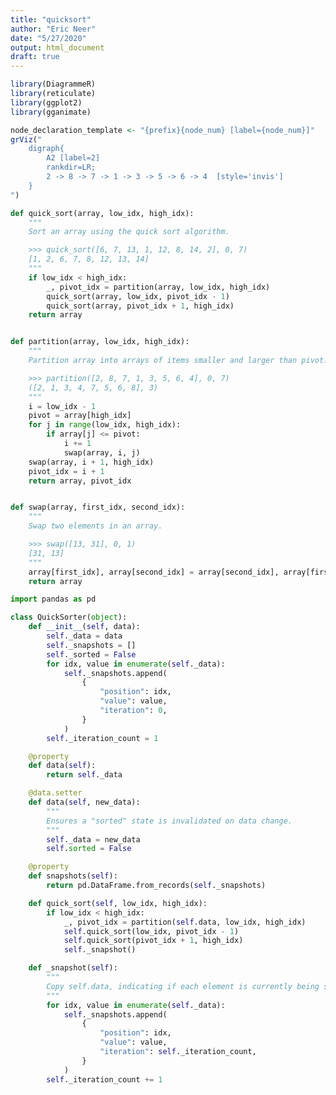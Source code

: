 ```yaml
---
title: "quicksort"
author: "Eric Neer"
date: "5/27/2020"
output: html_document
draft: true
---
```

```r
library(DiagrammeR)
library(reticulate)
library(ggplot2)
library(gganimate)
```
```r
node_declaration_template <- "{prefix}{node_num} [label={node_num}]"
grViz("
    digraph{
        A2 [label=2]
        rankdir=LR;
        2 -> 8 -> 7 -> 1 -> 3 -> 5 -> 6 -> 4  [style='invis']
    }
")
```

```python
def quick_sort(array, low_idx, high_idx):
    """
    Sort an array using the quick sort algorithm.

    >>> quick_sort([6, 7, 13, 1, 12, 8, 14, 2], 0, 7)
    [1, 2, 6, 7, 8, 12, 13, 14]
    """
    if low_idx < high_idx:
        _, pivot_idx = partition(array, low_idx, high_idx)
        quick_sort(array, low_idx, pivot_idx - 1)
        quick_sort(array, pivot_idx + 1, high_idx)
    return array


def partition(array, low_idx, high_idx):
    """
    Partition array into arrays of items smaller and larger than pivot.

    >>> partition([2, 8, 7, 1, 3, 5, 6, 4], 0, 7)
    ([2, 1, 3, 4, 7, 5, 6, 8], 3)
    """
    i = low_idx - 1
    pivot = array[high_idx]
    for j in range(low_idx, high_idx):
        if array[j] <= pivot:
            i += 1
            swap(array, i, j)
    swap(array, i + 1, high_idx)
    pivot_idx = i + 1
    return array, pivot_idx


def swap(array, first_idx, second_idx):
    """
    Swap two elements in an array.

    >>> swap([13, 31], 0, 1)
    [31, 13]
    """
    array[first_idx], array[second_idx] = array[second_idx], array[first_idx]
    return array
```

```python
import pandas as pd

class QuickSorter(object):
    def __init__(self, data):
        self._data = data
        self._snapshots = []
        self._sorted = False
        for idx, value in enumerate(self._data):
            self._snapshots.append(
                {
                    "position": idx,
                    "value": value,
                    "iteration": 0,
                }
            )
        self._iteration_count = 1

    @property
    def data(self):
        return self._data

    @data.setter
    def data(self, new_data):
        """
        Ensures a "sorted" state is invalidated on data change.
        """
        self._data = new_data
        self.sorted = False

    @property
    def snapshots(self):
        return pd.DataFrame.from_records(self._snapshots)

    def quick_sort(self, low_idx, high_idx):
        if low_idx < high_idx:
            _, pivot_idx = partition(self.data, low_idx, high_idx)
            self.quick_sort(low_idx, pivot_idx - 1)
            self.quick_sort(pivot_idx + 1, high_idx)
            self._snapshot()

    def _snapshot(self):
        """
        Copy self.data, indicating if each element is currently being sorted.
        """
        for idx, value in enumerate(self._data):
            self._snapshots.append(
                {
                    "position": idx,
                    "value": value,
                    "iteration": self._iteration_count,
                }
            )
        self._iteration_count += 1
```


